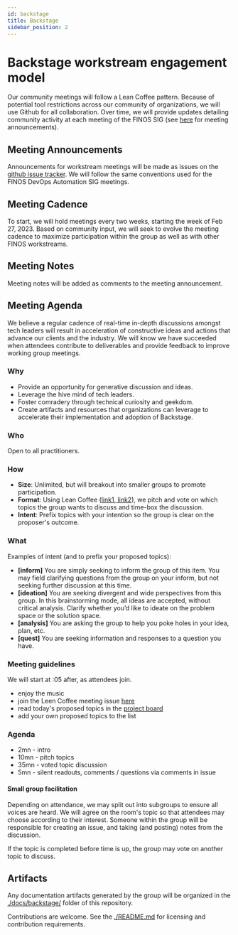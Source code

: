 ```yaml
---
id: backstage
title: Backstage
sidebar_position: 2
---
```


# Backstage workstream engagement model

Our community meetings will follow a Lean Coffee pattern.
Because of potential tool restrictions across our community of organizations, we will use Github for all collaboration.
Over time, we will provide updates detailing community activity at each meeting of the FINOS SIG (see [here](https://github.com/finos/devops-automation/issues) for meeting announcements).

## Meeting Announcements

Announcements for workstream meetings will be made as issues on the [github issue tracker](https://github.com/finos/devops-automation/issues).
We will follow the same conventions used for the FINOS DevOps Automation SIG meetings.

## Meeting Cadence

To start, we will hold meetings every two weeks, starting the week of Feb 27, 2023.
Based on community input, we will seek to evolve the meeting cadence to maximize participation within the group as well as with other FINOS workstreams.

## Meeting Notes

Meeting notes will be added as comments to the meeting announcement.

## Meeting Agenda

We believe a regular cadence of real-time in-depth discussions amongst tech leaders will result in acceleration of constructive ideas and actions that advance our clients and the industry.
We will know we have succeeded when attendees contribute to deliverables and provide feedback to improve working group meetings.

### Why

* Provide an opportunity for generative discussion and ideas.
* Leverage the hive mind of tech leaders.
* Foster comradery through technical curiosity and geekdom.
* Create artifacts and resources that organizations can leverage to accelerate their implementation and adoption of Backstage.

### Who

Open to all practitioners.

### How

* **Size**: Unlimited, but will breakout into smaller groups to promote participation.
* **Format**: Using Lean Coffee ([link1](https://leanchange.org/elements/lean-coffee),[ link2](https://agilecoffee.com/leancoffee/)), we pitch and vote on which topics the group wants to discuss and time-box the discussion.
* **Intent**: Prefix topics with your intention so the group is clear on the proposer's outcome.

### What

Examples of intent (and to prefix your proposed topics):

* **[inform]** You are simply seeking to inform the group of this item. You may field clarifying questions from the group on your inform, but not seeking further discussion at this time.
* **[ideation]** You are seeking divergent and wide perspectives from this group. In this brainstorming mode, all ideas are accepted, without critical analysis. Clarify whether you’d like to ideate on the problem space or the solution space.
* **[analysis]** You are asking the group to help you poke holes in your idea, plan, etc.
* **[quest]** You are seeking information and responses to a question you have.

### Meeting guidelines

We will start at :05 after, as attendees join.

* enjoy the music
* join the Leen Coffee meeting issue [here](https://github.com/finos/devops-automation/issues)
* read today's proposed topics in the [project board](https://github.com/finos/devops-automation/projects)
* add your own proposed topics to the list

### Agenda

* 2mn  - intro
* 10mn - pitch topics
* 35mn - voted topic discussion
* 5mn  - silent readouts, comments / questions via comments in issue

#### Small group facilitation

Depending on attendance, we may split out into subgroups to ensure all voices are heard.
We will agree on the room's topic so that attendees may choose according to their interest.
Someone within the group will be responsible for creating an issue, and taking (and posting) notes from the discussion.

If the topic is completed before time is up, the group may vote on another topic to discuss.

## Artifacts

Any documentation artifacts generated by the group will be organized in the [./docs/backstage/](https://github.com/finos/devops-automation/blob/master/docs/backstage/) folder of this repository.

Contributions are welcome.
See the [./README.md](https://github.com/finos/devops-automation/blob/master/README.md) for licensing and contribution requirements.

